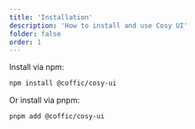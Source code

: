 ```yaml
---
title: 'Installation'
description: 'How to install and use Cosy UI'
folder: false
order: 1
---
```


Install via npm:

```bash
npm install @coffic/cosy-ui
```

Or install via pnpm:

```bash
pnpm add @coffic/cosy-ui
```
